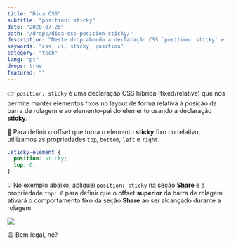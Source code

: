 ```yaml
---
title: "Dica CSS"
subtitle: "position: sticky"
date: "2020-07-26"
path: "/drops/dica-css-position-sticky/"
description: "Neste drop abordo a declaração CSS `position: sticky` e falo como ela possibilita manter elementos fixos relativos à barra de rolagem."
keywords: "css, ui, sticky, position"
category: "tech"
lang: "pt"
drops: true
featured: ""
---
```



<Drop>

👉 `position: sticky` é uma declaração CSS híbrida (fixed/relative) que nos permite manter elementos fixos no layout de forma relativa à posição da barra de rolagem e ao elemento-pai do elemento usando a declaração **sticky**.

🔄 Para definir o offset que torna o elemento **sticky** fixo ou relativo, utilizamos as propriedades `top`, `bottom`, `left` e `right`.

```css
.sticky-element {
  position: sticky;
  top: 0;
}
```

💡 No exemplo abaixo, apliquei `position: sticky` na seção **Share** e a propriedade `top: 0` para definir que o offset **superior** da barra de rolagem ativará o comportamento fixo da seção **Share** ao ser alcançado durante a rolagem.

![](https://user-images.githubusercontent.com/1680157/87885417-3bbe1800-c9ec-11ea-9648-8b9ca2fb9f1c.gif)

😉 Bem legal, né?

</Drop>

